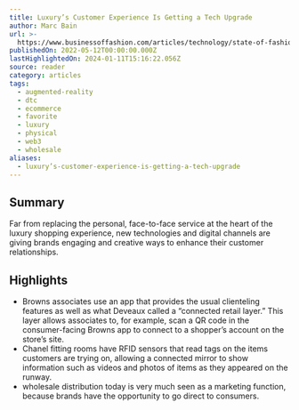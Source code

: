 ```yaml
---
title: Luxury’s Customer Experience Is Getting a Tech Upgrade
author: Marc Bain
url: >-
  https://www.businessoffashion.com/articles/technology/state-of-fashion-technology-report-luxury-brands-customer-experience/
publishedOn: 2022-05-12T00:00:00.000Z
lastHighlightedOn: 2024-01-11T15:16:22.056Z
source: reader
category: articles
tags:
  - augmented-reality
  - dtc
  - ecommerce
  - favorite
  - luxury
  - physical
  - web3
  - wholesale
aliases:
  - luxury’s-customer-experience-is-getting-a-tech-upgrade
---
```

## Summary

Far from replacing the personal, face-to-face service at the heart of the luxury shopping experience, new technologies and digital channels are giving brands engaging and creative ways to enhance their customer relationships.

## Highlights
- Browns associates use an app that provides the usual clienteling features as well as what Deveaux called a “connected retail layer.” This layer allows associates to, for example, scan a QR code in the consumer-facing Browns app to connect to a shopper’s account on the store’s site.
- Chanel fitting rooms have RFID sensors that read tags on the items customers are trying on, allowing a connected mirror to show information such as videos and photos of items as they appeared on the runway.
- wholesale distribution today is very much seen as a marketing function, because brands have the opportunity to go direct to consumers.
